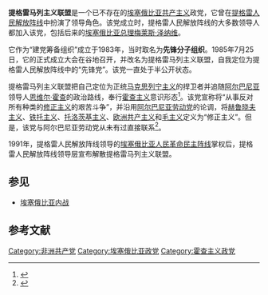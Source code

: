 {{Infobox political party
| name = 提格雷马列主义联盟
| logo = 
| colorcode = red
| leader = [[梅莱斯·泽纳维|梅莱斯·泽纳维]]
| president = 
| general_secretary =
| first_secretary =
| secretary_general = 
| presidium =
| secretary =
| spokesperson = 
| ideology = [[共产主义|共产主义]]<br />[[马克思列宁主义|马克思列宁主义]]<br />[[霍查主义|霍查主义]]<br />[[反修正主义|反修正主义]]
| headquarters = 
| head_office = 
| international = 
| website = 
| country = 埃塞俄比亚
| native_name = 
| native_name_lang =
| lang1 = 
| name_lang1 = 
| lang2 = 
| name_lang2 = 
| lang3 = 
| name_lang3 = 
| lang4 = 
| name_lang4 = 
| caption =
| abbreviation =    <!-- official abbreviation -->
| chairperson =     <!-- or: | chairman = -->
| founder = 
| leader1_title = 
| leader1_name = 
| leader2_title = 
| leader2_name = 
| leader3_title = 
| leader3_name = 
| leader4_title = 
| leader4_name = 
| leader5_title = 
| leader5_name = 
| slogan = 
| founded = 1983年
| legalised =       <!-- or |legalized= -->
| dissolved = 1991年
| merger = 
| split = 
| predecessor = 
| merged = 
| successor = 
| newspaper = 《人民之声报》
| think_tank = 
| student_wing = 
| youth_wing = 
| womens_wing = 
| wing1_title = 
| wing1 = 
| wing2_title = 
| wing2 = 
| wing3_title = 
| wing3 = 
| wing4_title = 
| wing4 = 
| membership_year = 
| membership = 
| position = [[极左翼|极左翼]]
| religion = 
| national = [[提格雷人民解放阵线|提格雷人民解放阵线]] 
| european = 
| europarl = 
| affiliation1_title =
| affiliation1 = 
| colors =          <!-- or: | colours = -->
| anthem = 
| blank1_title = 
| blank1 = 
| blank2_title = 
| blank2 = 
| blank3_title = 
| blank3 = 
| blank4_title = 
| blank4 = 
| seats1_title = 
| seats1 =          <!-- {{Infobox political party/seats|seats_won|total_seats|hex=#ff0000}} -->
| seats2_title = 
| seats2 = 
| seats3_title = 
| seats3 = 
| seats4_title = 
| seats4 =          <!-- up to |seats11= -->
| symbol = 
| flag = 
| state = 
| country_dab1 = 
| parties_dab1 = 
| elections_dab1 = 
| country2 = 
| country_dab2 = 
| parties_dab2 = 
| elections_dab2 = 
| footnotes = 
}}
{{共产党}}
'''提格雷马列主义联盟'''是一个已不存在的[[埃塞俄比亚|埃塞俄比亚]][[共产主义|共产主义]]政党，它曾在[[提格雷人民解放阵线|提格雷人民解放阵线]]中扮演了领导角色。该党成立时，提格雷人民解放阵线的大多数领导人都加入该党，包括后来的[[埃塞俄比亚总理|埃塞俄比亚总理]][[梅莱斯·泽纳维|梅莱斯·泽纳维]]。

它作为“建党筹备组织”成立于1983年，当时取名为'''先锋分子组织'''。1985年7月25日，它的正式成立大会在{{le|瓦里河|Wari River}}谷地召开，并改名为提格雷马列主义联盟，自我定位为提格雷人民解放阵线中的“先锋党”。该党一直处于半公开状态。

提格雷马列主义联盟把自己定位为正统[[马克思列宁主义|马克思列宁主义]]的捍卫者并追随[[阿尔巴尼亚|阿尔巴尼亚]]领导人[[恩维尔·霍查|恩维尔·霍查]]的政治路线，奉行[[霍查主义|霍查主义]]意识形态<ref>{{Cite web |url=https://academic.oup.com/afraf/article/118/472/463/5505401 |title=Ideology and power in TPLF’s Ethiopia: A historic reversal in the making? |access-date=2020-02-10 |archive-date=2020-03-09 |archive-url=https://web.archive.org/web/20200309054315/https://academic.oup.com/afraf/article/118/472/463/5505401 |dead-url=no }}</ref>。该党宣称将“从事反对所有种类的[[修正主义_(马克思主义)|修正主义]]的艰苦斗争”，并沿用[[阿尔巴尼亚劳动党|阿尔巴尼亚劳动党]]的论调，将[[赫鲁晓夫主义|赫鲁晓夫主义]]、[[铁托主义|铁托主义]]、[[托洛茨基主义|托洛茨基主义]]、[[欧洲共产主义|欧洲共产主义]]和[[毛主义|毛主义]]定义为“修正主义”。但是，该党与阿尔巴尼亚劳动党从未有过直接联系<ref>{{Cite web |url=https://espressostalinist.com/2012/08/21/comments-on-meles-zenawis-death/ |title=Comments on Meles Zenawi’s Death |access-date=2020-04-15 |archive-date=2020-04-15 |archive-url=https://web.archive.org/web/20200415194838/https://espressostalinist.com/2012/08/21/comments-on-meles-zenawis-death/ |dead-url=no }}</ref>。

1991年，提格雷人民解放阵线领导的[[埃塞俄比亚人民革命民主阵线|埃塞俄比亚人民革命民主阵线]]掌权后，提格雷人民解放阵线领导层宣布解散提格雷马列主义联盟。

==参见==
*[[埃塞俄比亚内战|埃塞俄比亚内战]]

==参考文献==
{{reflist}}
{{亲阿尔巴尼亚的共产党}}

[[Category:非洲共产党|Category:非洲共产党]]
[[Category:埃塞俄比亚政党|Category:埃塞俄比亚政党]]
[[Category:霍查主义政党|Category:霍查主义政党]]